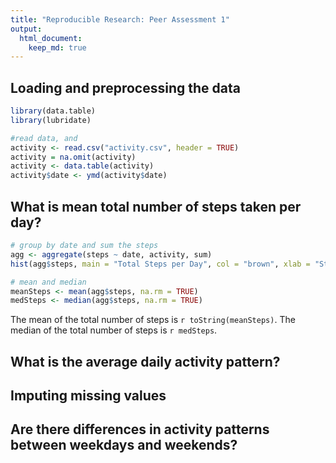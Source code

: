 ```yaml
---
title: "Reproducible Research: Peer Assessment 1"
output: 
  html_document:
    keep_md: true
---
```




## Loading and preprocessing the data
```r
library(data.table)
library(lubridate)

#read data, and 
activity <- read.csv("activity.csv", header = TRUE)
activity = na.omit(activity)
activity <- data.table(activity)
activity$date <- ymd(activity$date)
```

## What is mean total number of steps taken per day?

```r
# group by date and sum the steps
agg <- aggregate(steps ~ date, activity, sum)
hist(agg$steps, main = "Total Steps per Day", col = "brown", xlab = "Steps")

# mean and median
meanSteps <- mean(agg$steps, na.rm = TRUE)
medSteps <- median(agg$steps, na.rm = TRUE)
```
The mean of the total number of steps is `r toString(meanSteps)`. The median of the total number of steps is `r medSteps`.


## What is the average daily activity pattern?



## Imputing missing values



## Are there differences in activity patterns between weekdays and weekends?
